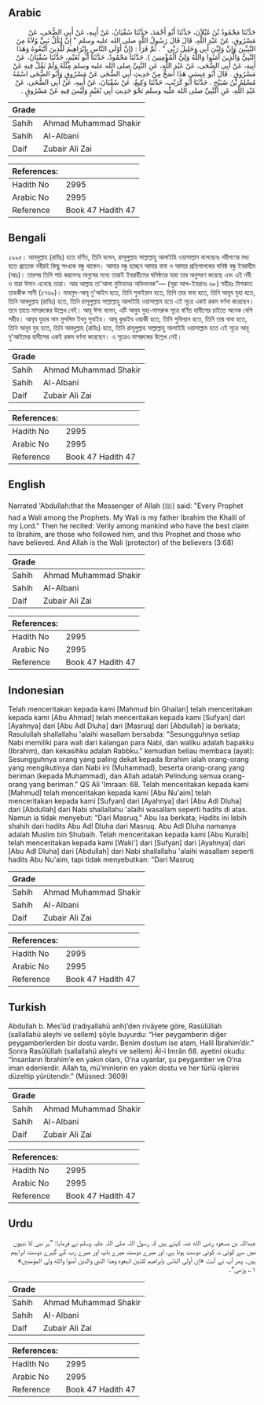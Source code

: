 ## Arabic


<div dir="rtl" lang="ar" style={{fontSize:'larger',backgroundColor:'#f8f9fa',padding:20}}>
حَدَّثَنَا مَحْمُودُ بْنُ غَيْلاَنَ، حَدَّثَنَا أَبُو أَحْمَدَ، حَدَّثَنَا سُفْيَانُ، عَنْ أَبِيهِ، عَنْ أَبِي الضُّحَى، عَنْ مَسْرُوقٍ، عَنْ عَبْدِ اللَّهِ، قَالَ قَالَ رَسُولُ اللَّهِ صلى الله عليه وسلم ‏"‏ إِنَّ لِكُلِّ نَبِيٍّ وُلاَةً مِنَ النَّبِيِّينَ وَإِنَّ وَلِيِّيَ أَبِي وَخَلِيلُ رَبِّي ‏"‏ ‏.‏ ثُمَّ قَرَأَ ‏:‏ ‏(‏إِنَّ أَوْلَى النَّاسِ بِإِبْرَاهِيمَ لَلَّذِينَ اتَّبَعُوهُ وَهَذَا النَّبِيُّ وَالَّذِينَ آمَنُوا وَاللَّهُ وَلِيُّ الْمُؤْمِنِينَ ‏)‏‏.‏ حَدَّثَنَا مَحْمُودٌ، حَدَّثَنَا أَبُو نُعَيْمٍ، حَدَّثَنَا سُفْيَانُ، عَنْ أَبِيهِ، عَنْ أَبِي الضُّحَى، عَنْ عَبْدِ اللَّهِ، عَنِ النَّبِيِّ صلى الله عليه وسلم مِثْلَهُ وَلَمْ يَقُلْ فِيهِ عَنْ مَسْرُوقٍ ‏.‏ قَالَ أَبُو عِيسَى هَذَا أَصَحُّ مِنْ حَدِيثِ أَبِي الضُّحَى عَنْ مَسْرُوقٍ وَأَبُو الضُّحَى اسْمُهُ مُسْلِمُ بْنُ صُبَيْحٍ ‏.‏ حَدَّثَنَا أَبُو كُرَيْبٍ، حَدَّثَنَا وَكِيعٌ، عَنْ سُفْيَانَ، عَنْ أَبِيهِ، عَنْ أَبِي الضُّحَى، عَنْ عَبْدِ اللَّهِ، عَنِ النَّبِيِّ صلى الله عليه وسلم نَحْوَ حَدِيثِ أَبِي نُعَيْمٍ وَلَيْسَ فِيهِ عَنْ مَسْرُوقٍ ‏.‏
</div>
<div style={{backgroundColor:'#f8f9fa',padding:20, marginBottom: 10}}><table> <thead> <tr> <th>Grade</th> <th></th> </tr> </thead> <tbody> <tr><td>Sahih</td><td>Ahmad Muhammad Shakir</td></tr><tr><td>Sahih</td><td>Al-Albani</td></tr><tr><td>Daif</td><td>Zubair Ali Zai</td></tr></tbody></table><table> <thead> <tr> <th>References:</th> <th></th> </tr> </thead> <tbody><tr><td>Hadith No</td><td>2995</td></tr><tr><td>Arabic No</td><td>2995</td></tr><tr><td>Reference</td><td>Book 47 Hadith 47</td></tr></tbody></table></div>

## Bengali


<div dir="ltr" lang="bn" style={{fontSize:'larger',backgroundColor:'#f8f9fa',padding:20}}>
২৯৯৫। আবদুল্লাহ (রাযিঃ) হতে বর্ণিত, তিনি বলেন, রাসূলুল্লাহ সাল্লাল্লাহু আলাইহি ওয়াসাল্লাম বলেছেনঃ নবীগণের মধ্য হতে প্রত্যেক নবীরই কিছু সংখ্যক বন্ধু থাকেন। আমার বন্ধু হচ্ছেন আমার বাবা ও আমার প্রতিপালকের ঘনিষ্ঠ বন্ধু ইবরাহীম (আঃ)। তারপর তিনি পাঠ করলেনঃ মানুষের মধ্যে তারাই ইবরাহীমের ঘনিষ্ঠতর যারা তার অনুসরণ করেছে এবং এই নবী ও যারা ঈমান এনেছে তারা। আর আল্লাহ তা'আলা মুমিনদের অভিভাবক”— (সূরা আল-ইমরানঃ ৬৮) সহীহঃ মিশকাত তাহকীক সানী (৫৭৬৯)। মাহমুদ-আবূ নু'আইম হতে, তিনি সুফইয়ান হতে, তিনি তার বাবা হতে, তিনি আবৃ্য যুহা হতে, তিনি আবদুল্লাহ (রাযিঃ) হতে, তিনি রাসূলুল্লাহ সাল্লাল্লাহু আলাইহি ওয়াসাল্লাম হতে এই সূত্রে একই রকম বর্ণনা করেছেন। তবে তাতে মাসরুকের উল্লেখ নেই। আবূ ঈসা বলেন, এটি আবু্য যুহা-মাসরুক সূত্রে বর্ণিত হাদীসের চাইতে অনেক বেশি সহীহ। আবূয যুহার নাম মুসলিম ইবনু সুবাইহ। আবূ কুরাইব ওয়াকী হতে, তিনি সুফিয়ান হতে, তিনি তার বাবা হতে, তিনি আবূয যুহ হতে, তিনি আবদুল্লাহ (রাযিঃ) হতে, তিনি রাসূলুল্লাহ সাল্লাল্লাহু আলাইহি ওয়াসাল্লাম হতে এই সূত্রে আবূ নু'আইমের হাদীসের একই রকম বর্ণনা করেছেন। এ সূত্রেও মাসরুকের উল্লেখ নেই।
</div>
<div style={{backgroundColor:'#f8f9fa',padding:20, marginBottom: 10}}><table> <thead> <tr> <th>Grade</th> <th></th> </tr> </thead> <tbody> <tr><td>Sahih</td><td>Ahmad Muhammad Shakir</td></tr><tr><td>Sahih</td><td>Al-Albani</td></tr><tr><td>Daif</td><td>Zubair Ali Zai</td></tr></tbody></table><table> <thead> <tr> <th>References:</th> <th></th> </tr> </thead> <tbody><tr><td>Hadith No</td><td>2995</td></tr><tr><td>Arabic No</td><td>2995</td></tr><tr><td>Reference</td><td>Book 47 Hadith 47</td></tr></tbody></table></div>

## English


<div dir="ltr" lang="en" style={{fontSize:'larger',backgroundColor:'#f8f9fa',padding:20}}>
Narrated 'Abdullah:that the Messenger of Allah (ﷺ) said: "Every Prophet had a Wali among the Prophets. My Wali is my father Ibrahim the Khalil of my Lord." Then he recited: Verily among mankind who have the best claim to Ibrahim, are those who followed him, and this Prophet and those who have believed. And Allah is the Wali (protector) of the believers (3:68)
</div>
<div style={{backgroundColor:'#f8f9fa',padding:20, marginBottom: 10}}><table> <thead> <tr> <th>Grade</th> <th></th> </tr> </thead> <tbody> <tr><td>Sahih</td><td>Ahmad Muhammad Shakir</td></tr><tr><td>Sahih</td><td>Al-Albani</td></tr><tr><td>Daif</td><td>Zubair Ali Zai</td></tr></tbody></table><table> <thead> <tr> <th>References:</th> <th></th> </tr> </thead> <tbody><tr><td>Hadith No</td><td>2995</td></tr><tr><td>Arabic No</td><td>2995</td></tr><tr><td>Reference</td><td>Book 47 Hadith 47</td></tr></tbody></table></div>

## Indonesian


<div dir="ltr" lang="id" style={{fontSize:'larger',backgroundColor:'#f8f9fa',padding:20}}>
Telah menceritakan kepada kami [Mahmud bin Ghailan] telah menceritakan kepada kami [Abu Ahmad] telah menceritakan kepada kami [Sufyan] dari [Ayahnya] dari [Abu Adl Dluha] dari [Masruq] dari [Abdullah] ia berkata; Rasulullah shallallahu 'alaihi wasallam bersabda: "Sesungguhnya setiap Nabi memiliki para wali dari kalangan para Nabi, dan waliku adalah bapakku (Ibrahim), dan kekasihku adalah Rabbku." kemudian beliau membaca (ayat): Sesungguhnya orang yang paling dekat kepada Ibrahim ialah orang-orang yang mengikutinya dan Nabi ini (Muhammad), beserta orang-orang yang beriman (kepada Muhammad), dan Allah adalah Pelindung semua orang-orang yang beriman." QS Ali 'Imraan: 68. Telah menceritakan kepada kami [Mahmud] telah menceritakan kepada kami [Abu Nu'aim] telah menceritakan kepada kami [Sufyan] dari [Ayahnya] dari [Abu Adl Dluha] dari [Abdullah] dari Nabi shallallahu 'alaihi wasallam seperti hadits di atas. Namun ia tidak menyebut: "Dari Masruq." Abu Isa berkata; Hadits ini lebih shahih dari hadits Abu Adl Dluha dari Masruq. Abu Adl Dluha namanya adalah Muslim bin Shubaih. Telah menceritakan kepada kami [Abu Kuraib] telah menceritakan kepada kami [Waki'] dari [Sufyan] dari [Ayahnya] dari [Abu Adl Dluha] dari [Abdullah] dari Nabi shallallahu 'alaihi wasallam seperti hadits Abu Nu'aim, tapi tidak menyebutkan: "Dari Masruq
</div>
<div style={{backgroundColor:'#f8f9fa',padding:20, marginBottom: 10}}><table> <thead> <tr> <th>Grade</th> <th></th> </tr> </thead> <tbody> <tr><td>Sahih</td><td>Ahmad Muhammad Shakir</td></tr><tr><td>Sahih</td><td>Al-Albani</td></tr><tr><td>Daif</td><td>Zubair Ali Zai</td></tr></tbody></table><table> <thead> <tr> <th>References:</th> <th></th> </tr> </thead> <tbody><tr><td>Hadith No</td><td>2995</td></tr><tr><td>Arabic No</td><td>2995</td></tr><tr><td>Reference</td><td>Book 47 Hadith 47</td></tr></tbody></table></div>

## Turkish


<div dir="ltr" lang="tr" style={{fontSize:'larger',backgroundColor:'#f8f9fa',padding:20}}>
Abdullah b. Mes’ûd (radıyallahü anh)’den rivâyete göre, Rasûlüllah (sallallahü aleyhi ve sellem) şöyle buyurdu: “Her peygamberin diğer peygamberlerden bir dostu vardır. Benim dostum ise atam, Halil İbrahim’dir.” Sonra Rasûlüllah (sallallahü aleyhi ve sellem) Âl-i Imrân 68. ayetini okudu: “İnsanların İbrahim’e en yakın olanı, O’na uyanlar, şu peygamber ve O’na iman edenlerdir. Allah ta, mü’minlerin en yakın dostu ve her türlü işlerini düzeltip yürütendir.” (Müsned: 3609)
</div>
<div style={{backgroundColor:'#f8f9fa',padding:20, marginBottom: 10}}><table> <thead> <tr> <th>Grade</th> <th></th> </tr> </thead> <tbody> <tr><td>Sahih</td><td>Ahmad Muhammad Shakir</td></tr><tr><td>Sahih</td><td>Al-Albani</td></tr><tr><td>Daif</td><td>Zubair Ali Zai</td></tr></tbody></table><table> <thead> <tr> <th>References:</th> <th></th> </tr> </thead> <tbody><tr><td>Hadith No</td><td>2995</td></tr><tr><td>Arabic No</td><td>2995</td></tr><tr><td>Reference</td><td>Book 47 Hadith 47</td></tr></tbody></table></div>

## Urdu


<div dir="rtl" lang="ur" style={{fontSize:'larger',backgroundColor:'#f8f9fa',padding:20}}>
عبداللہ بن مسعود رضی الله عنہ کہتے ہیں کہ رسول اللہ صلی اللہ علیہ وسلم نے فرمایا: ”ہر نبی کا نبیوں میں سے کوئی نہ کوئی دوست ہوتا ہے، اور میرے دوست میرے باپ اور میرے رب کے گہرے دوست ابراہیم ہیں۔ پھر آپ نے آیت «إن أولى الناس بإبراهيم للذين اتبعوه وهذا النبي والذين آمنوا والله ولي المؤمنين» ۱؎ پڑھی“۔
</div>
<div style={{backgroundColor:'#f8f9fa',padding:20, marginBottom: 10}}><table> <thead> <tr> <th>Grade</th> <th></th> </tr> </thead> <tbody> <tr><td>Sahih</td><td>Ahmad Muhammad Shakir</td></tr><tr><td>Sahih</td><td>Al-Albani</td></tr><tr><td>Daif</td><td>Zubair Ali Zai</td></tr></tbody></table><table> <thead> <tr> <th>References:</th> <th></th> </tr> </thead> <tbody><tr><td>Hadith No</td><td>2995</td></tr><tr><td>Arabic No</td><td>2995</td></tr><tr><td>Reference</td><td>Book 47 Hadith 47</td></tr></tbody></table></div>